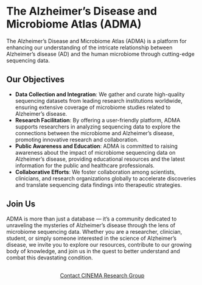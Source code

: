 # The Alzheimer's Disease and Microbiome Atlas (ADMA)

The Alzheimer’s Disease and Microbiome Atlas (ADMA) is a platform for enhancing our understanding of the intricate relationship between Alzheimer’s disease (AD) and the human microbiome through cutting-edge sequencing data.

## Our Objectives

- **Data Collection and Integration**: We gather and curate high-quality sequencing datasets from leading research institutions worldwide, ensuring extensive coverage of microbiome studies related to Alzheimer’s disease.
- **Research Facilitation**: By offering a user-friendly platform, ADMA supports researchers in analyzing sequencing data to explore the connections between the microbiome and Alzheimer’s disease, promoting innovative research and collaboration.
- **Public Awareness and Education**: ADMA is committed to raising awareness about the impact of microbiome sequencing data on Alzheimer’s disease, providing educational resources and the latest information for the public and healthcare professionals.
- **Collaborative Efforts**: We foster collaboration among scientists, clinicians, and research organizations globally to accelerate discoveries and translate sequencing data findings into therapeutic strategies.

## Join Us

ADMA is more than just a database — it’s a community dedicated to unraveling the mysteries of Alzheimer’s disease through the lens of microbiome sequencing data. Whether you are a researcher, clinician, student, or simply someone interested in the science of Alzheimer’s disease, we invite you to explore our resources, contribute to our growing body of knowledge, and join us in the quest to better understand and combat this devastating condition.

```{=html}
<div  style="margin: 30px; text-align: center;">
<a class="btn btn-primary" href="https://cwru-cinema.com/" role="button" target="_blank" style="padding: 15px 30px;">
Contact CINEMA Research Group
</a>
</div>
```

